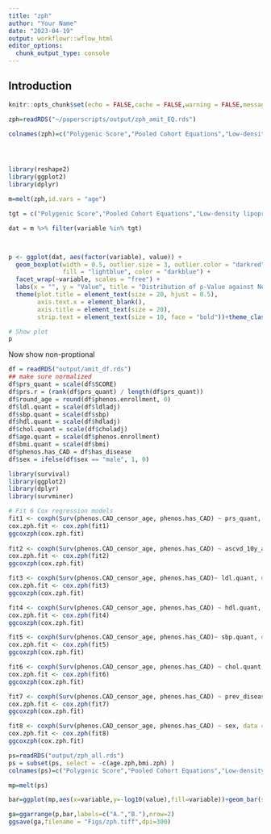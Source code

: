 ```yaml
---
title: "zph"
author: "Your Name"
date: "2023-04-19"
output: workflowr::wflow_html
editor_options:
  chunk_output_type: console
---
```


## Introduction

```r
knitr::opts_chunk$set(echo = FALSE,cache = FALSE,warning = FALSE,message = FALSE)

```


```r
zph=readRDS("~/paperscripts/output/zph_amit_EQ.rds")

colnames(zph)=c("Polygenic Score","Pooled Cohort Equations","Low-density lipoprotein","Smoking","Age","Systolic blood pressure","Diabetes","Body Mass Index","Male Sex","High-density Lipoprotein","Total cholesterol","age")




library(reshape2)
library(ggplot2)
library(dplyr)

m=melt(zph,id.vars = "age")

tgt = c("Polygenic Score","Pooled Cohort Equations","Low-density lipoprotein","Smoking","Systolic blood pressure","Diabetes","Male Sex","High-density Lipoprotein","Total cholesterol","age")

dat = m %>% filter(variable %in% tgt)



p <- ggplot(dat, aes(factor(variable), value)) +
  geom_boxplot(width = 0.5, outlier.size = 3, outlier.color = "darkred", 
               fill = "lightblue", color = "darkblue") +
  facet_wrap(~variable, scales = "free") +
  labs(x = "", y = "Value", title = "Distribution of p-Value against Non-proportional hazards") +
  theme(plot.title = element_text(size = 20, hjust = 0.5),
        axis.text.x = element_blank(),
        axis.title = element_text(size = 20),
        strip.text = element_text(size = 10, face = "bold"))+theme_classic()

# Show plot
p
```

Now show non-proptional

```r
df = readRDS("output/amit_df.rds")
## make sure normalized
df$prs_quant = scale(df$SCORE)
df$prs.r = (rank(df$prs_quant) / length(df$prs_quant))
df$round_age = round(df$phenos.enrollment, 0)
df$ldl.quant = scale(df$ldladj)
df$sbp.quant = scale(df$sbp)
df$hdl.quant = scale(df$hdladj)
df$chol.quant = scale(df$choladj)
df$age.quant = scale(df$phenos.enrollment)
df$bmi.quant = scale(df$bmi)
df$phenos.has_CAD = df$has_disease
df$sex = ifelse(df$sex == "male", 1, 0)

library(survival)
library(ggplot2)
library(dplyr)
library(survminer)

# Fit 6 Cox regression models
fit1 <- coxph(Surv(phenos.CAD_censor_age, phenos.has_CAD) ~ prs_quant, data = df)
cox.zph.fit <- cox.zph(fit1)
ggcoxzph(cox.zph.fit)
         
fit2 <- coxph(Surv(phenos.CAD_censor_age, phenos.has_CAD) ~ ascvd_10y_accaha_all, data = df)
cox.zph.fit <- cox.zph(fit2)
ggcoxzph(cox.zph.fit)

fit3 <- coxph(Surv(phenos.CAD_censor_age, phenos.has_CAD)~ ldl.quant, data = df)
cox.zph.fit <- cox.zph(fit3)
ggcoxzph(cox.zph.fit)

fit4 <- coxph(Surv(phenos.CAD_censor_age, phenos.has_CAD) ~ hdl.quant, data = df)
cox.zph.fit <- cox.zph(fit4)
ggcoxzph(cox.zph.fit)

fit5 <- coxph(Surv(phenos.CAD_censor_age, phenos.has_CAD)~ sbp.quant, data = df)
cox.zph.fit <- cox.zph(fit5)
ggcoxzph(cox.zph.fit)

fit6 <- coxph(Surv(phenos.CAD_censor_age, phenos.has_CAD) ~ chol.quant, data = df)
cox.zph.fit <- cox.zph(fit6)
ggcoxzph(cox.zph.fit)

fit7 <- coxph(Surv(phenos.CAD_censor_age, phenos.has_CAD) ~ prev_disease_dm, data = df)
cox.zph.fit <- cox.zph(fit7)
ggcoxzph(cox.zph.fit)

fit8 <- coxph(Surv(phenos.CAD_censor_age, phenos.has_CAD) ~ sex, data = df)
cox.zph.fit <- cox.zph(fit8)
ggcoxzph(cox.zph.fit)

ps=readRDS("output/zph_all.rds")
ps = subset(ps, select = -c(age.zph,bmi.zph) )
colnames(ps)=c("Polygenic Score","Pooled Cohort Equations","Low-density lipoprotein","Smoking","Systolic blood pressure","Diabetes","Male Sex","High-density Lipoprotein","Total cholesterol")

mp=melt(ps)

bar=ggplot(mp,aes(x=variable,y=-log10(value),fill=variable))+geom_bar(stat = "identity")+theme_classic(base_size = 10)+theme(axis.text.x = element_text(angle = 90, vjust = 0.5, hjust=1))+labs(x="Risk Factor",fill="Risk Factor")

ga=ggarrange(p,bar,labels=c("A.","B."),nrow=2)
ggsave(ga,filename = "Figs/zph.tiff",dpi=300)
```

